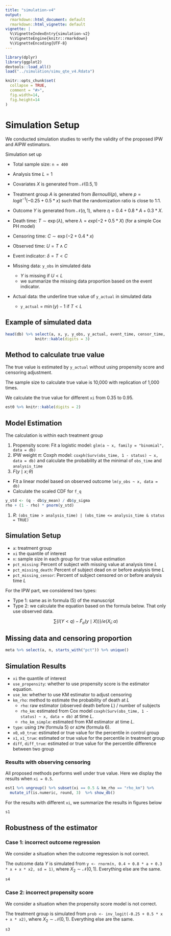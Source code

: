 ```yaml
---
title: "simulation-v4"
output:
  rmarkdown::html_document: default
  rmarkdown::html_vignette: default
vignette: |
  %\VignetteIndexEntry{simulation-v2} 
  %\VignetteEngine{knitr::rmarkdown}
  %\VignetteEncoding{UTF-8}
---
```


<style>
    body .main-container {
        max-width: 2000px;
    }
</style>

```r
library(dplyr)
library(ggplot2)
devtools::load_all()
load("../simulation/simu_qte_v4.Rdata")
```

```r
knitr::opts_chunk$set(
  collapse = TRUE,
  comment = "#>",
  fig.width=14,
  fig.height=14
)
```

# Simulation Setup 

We conducted simulation studies to verify the validity of the proposed IPW and AIPW estimators. 

Simulation set up 

- Total sample size: `n = 400`
- Analysis time $L = 1$
- Covariates $X$ is generated from $\mathcal{N}(0.5, 1)$
- Treatment group $A$ is generated from $Bernoulli(p)$, where $p=logit^{-1}(-0.25 + 0.5 * x)$ such that the randomization ratio is close to 1:1. 
- Outcome $Y$ is generated from $\mathcal{N}(\eta, 1)$, where $\eta =  0.4 + 0.8 * A + 0.3 * X$.
- Death time: $T \sim \exp(\lambda)$, where $\lambda = exp(-2 + 0.5 * X)$ (for a simple Cox PH model)
- Censoring time: $C \sim \exp(-2 + 0.4 * x)$
- Observed time: $U = T \wedge C$
- Event indicator: $\delta = T < C$

- Missing data: `y_obs` in simulated data
  - $Y$ is missing if $U < L$
  - we summarize the missing data proportion based on the event indicator. 
- Actual data: the underline true value of `y_actual` in simulated data 
  - `y_actual` = $\min(y) - 1$ if $T < L$    

## Example of simulated data

```r
head(db) %>% select(a, x, y, y_obs, y_actual, event_time, censor_time, obs_time, status, analysis_time) %>% 
             knitr::kable(digits = 3)
```
## Method to calculate true value 

The true value is estimated by `y_actual` without using propensity score and censoring adjustment. 

The sample size to calculate true value is 10,000 with replication of 1,000 times.

We calculate the true value for different `xi` from 0.35 to 0.95. 

```r
est0 %>% knitr::kable(digits = 2)
```

## Model Estimation

The calculation is within each treatment group

1. Propensity score: Fit a logistic model: `glm(a ~ x, family = "binomial", data = db)`
1. IPW weight $\pi$: Coxph model: `coxph(Surv(obs_time, 1 - status) ~ x, data = db)` and calculate the probability at the minimal of `obs_time` and `analysis_time`
1. $F(y\mid x; \theta)$
  - Fit a linear model based on observed outcome `lm(y_obs ~ x, data = db)`
  - Calculate the scaled CDF for `f_q`
  
```r
y_std <- (q - db$y_mean) / db$y_sigma
rho + (1 - rho) * pnorm(y_std)
```

1. $R$: `(obs_time > analysis_time) | (obs_time <= analysis_time & status = TRUE)`

## Simulation Setup

- `a`: treatment group
- `xi` the quantile of interest 
- `n`: sample size in each group for true value estimation
- `pct_missing`: Percent of subject with missing value at analysis time $L$
- `pct_missing_death`: Percent of subject dead on or before analysis time $L$
- `pct_missing_censor`: Percent of subject censored on or before analysis time $L$

For the IPW part, we considered two types:

- Type 1: same as in formula (5) of the manuscript 
- Type 2: we calculate the equation based on the formula below. That only use observed data.  

$$\sum \{ I(Y < q) -  \tilde{F}_a(y \mid X)) \} / e(X_i; \alpha)$$

## Missing data and censoring proportion 

```r
meta %>% select(a, n, starts_with("pct")) %>% unique()
```

## Simulation Results

- `xi` the quantile of interest 
- `use_propensity`: whether to use propensity score is the estimator equation.
- `use_km`: whether to use KM estimator to adjust censoring 
- `km_rho`: method to estimate the probability of death at $L$
  + `rho`: raw estimator (observed death before $L$) / number of subjects
  + `rho_km`: estimated from Cox model `coxph(Surv(obs_time, 1 - status) ~ x, data = db)` at time $L$.
  + `rho_km_simple`: estimated from KM estimator at time $L$.
- `type`: using `IPW` (formula 5) or `AIPW` (formula 6).
- `x0`, `x0_true`: estimated or true value for the percentile in control group
- `x1`, `x1_true`: estimated or true value for the percentile in treatment group
- `diff`, `diff_true`: estimated or true value for the percentile difference between two group

### Results with observing censoring

All proposed methods performs well under true value. Here we display the results when `xi = 0.5`. 
```r
est1 %>% ungroup() %>% subset(xi == 0.5 & km_rho == "rho_km") %>%
  mutate_if(is.numeric, round, 3)  %>% show_db()
```
For the results with different `xi`, we summarize the results in figures below
```r
s1
```
## Robustness of the estimator 

### Case 1: incorrect outcome regression 

We consider a situation when the outcome regression is not correct. 

The outcome data $Y$ is simulated from `y <- rnorm(n, 0.4 + 0.8 * a + 0.3 * x + x * x2, sd = 1)`, where $X_2 \sim \mathcal{N}(0, 1)$. Everything else are the same. 

```r
s4
```

### Case 2: incorrect propensity score

We consider a situation when the propensity score model is not correct. 

The treatment group is simulated from `prob <- inv_logit(-0.25 + 0.5 * x + x * x2)`, where $X_2 \sim \mathcal{N}(0, 1)$. Everything else are the same. 

```r
s3
```
